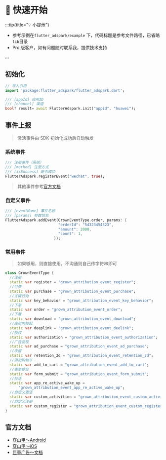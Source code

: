 
# 🦜 快速开始


:::tip{title="💡 小提示"}

 - 参考示例在`flutter_adspark/example` 下，代码标题是参考文件路径，已省略`lib`目录
 - Pro 版客户，如有问题随时联系我，提供技术支持

:::

## 初始化

```dart title="example/main.dart"
// 导入引用
import 'package:flutter_adspark/flutter_adspark.dart';

/// [appId] 应用ID
/// [channel] 渠道
bool? result= await FlutterAdspark.init("appid", "huawei");
```

## 事件上报

> 激活事件由 SDK 初始化成功后自动触发

### 系统事件

``` dart
/// 注册事件（系统）
/// [method] 注册方式
/// [isSuccess] 是否成功
FlutterAdspark.registerEvent("wechat", true);
```

> 其他事件参考[官方文档](#官方文档)

### 自定义事件

``` dart
/// [eventName] 事件名称
/// [params] 参数信息
FlutterAdspark.addEvent(GrownEventType.order, params: {
                        "orderId": "54323454323",
                        "amount": 2000,
                        "count": 1,
                      });
```


### 常用事件

> 如果够用，则直接使用，不沟通则自己传字符串即可

``` dart
class GrownEventType {
  //注册
  static var register = "grown_attribution_event_register";
  //付费
  static var purchase = "grown_attribution_event_purchase";
  //关键行为
  static var key_behavior = "grown_attribution_event_key_behavior";
  //下单
  static var order = "grown_attribution_event_order";
  //下载
  static var download = "grown_attribution_event_download";
  //应用内拉起
  static var deeplink = "grown_attribution_event_deelink";
  //授权
  static var authorization = "grown_attribution_event_authorization";
  //广告变现
  static var ad_purchase = "grown_attribution_event_ad_purchase";
  //次留
  static var retention_2d = "grown_attribution_event_retention_2d";
  //添加购物车
  static var add_to_cart = "grown_attribution_event_add_to_cart";
  //表单提交
  static var form_submit = "grown_attribution_event_form_submit";
  //拉活
  static var app_re_active_wake_up =
      "grown_attribution_event_app_re_active_wake_up";
  //自定义激活
  static var custom_activition = "grown_attribution_event_custom_activition";
  //自定义注册
  static var custom_register = "grown_attribution_event_custom_register";
}
```

## 官方文档

- [穿山甲～Android](https://bytedance.larkoffice.com/wiki/Yh8qwfiiIivBaKkYFYAcZedTnJf)
- [穿山甲～iOS](https://bytedance.larkoffice.com/wiki/YcpCwVKdFi0VUxk4EAjc6TuJnre)
- [巨量广告～文档](https://event-manager.oceanengine.com/docs/8650/195169)





